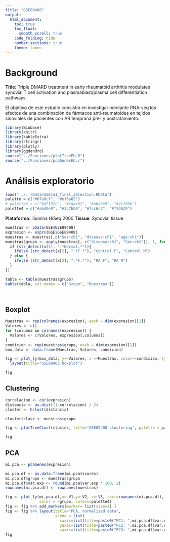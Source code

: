 ```yaml
---
title: "GSE89408"
output:
  html_document:
    toc: true
    toc_float:
      smooth_scroll: true
    code_folding: hide
    number_sections: true
    theme: lumen
---
```


# Background

**Title:** Triple DMARD treatment in early rheumatoid arthritis modulates synovial T cell activation and plasmablast/plasma cell differentiation pathways.

El objetivo de este estudio consistió en investigar mediante RNA-seq los efectos de una combinación de fármacos anti-reumatoides en tejidos sinoviales de pacientes con AR temprana pre- y postratamiento.

```r
library(Biobase)
library(knitr)
library(kableExtra)
library(stringr)
library(plotly)
library(ggdendro)
source("../Funciones/plotTreeEU.R")
source("../Funciones/pcaGenesEU.r")
```

# Análisis exploratorio {.tabset}

```r
load("../../Data/GSEra1_final_selection.RData")
palette = c("#67a9cf", "#ef8a62")
# palette4 = c("#d7191c", "#fdae61", "#abd9e9", "#2c7bb6")
palette4 = c("#abd9e9", "#2c7bb6", "#fcc6c2", "#f53629")
```

**Plataforma**: Illumina HiSeq 2000
**Tissue**: Synovial tissue

```r
muestras <- pData(GSE$GSE89408)
expresion <- exprs(GSE$GSE89408)
muestras <- muestras[,c("Sex:ch1", "disease:ch1", "age:ch1")]
muestras$grupo <- apply(muestras[, c("disease:ch1", "Sex:ch1")], 1, function(x) {
  if (str_detect(x[1], ".*Normal.*")){
    ifelse (str_detect(x[2], ".*F.*"), "Control F", "Control M")
  } else {
    ifelse (str_detect(x[2], ".*F.*"), "RA F", "RA M")
  }
})

tabla <- table(muestras$grupo)
kable(tabla, col.names = c("Grupo", "Muestras"))
```

 

## Boxplot

```r
Muestras <- rep(colnames(expresion), each = dim(expresion)[1])
Valores <- c()
for (columna in colnames(expresion)) {
  Valores <- c(Valores, expresion[,columna])
}
condicion <- rep(muestras$grupo, each = dim(expresion)[1])
box_data <- data.frame(Muestras, Valores, condicion)

fig <- plot_ly(box_data, y=~Valores, x =~Muestras, color=~condicion, type="box", colors=palette4) %>%
  layout(title="GSE89408 boxplot")

fig
```

## Clustering

```r
correlacion <- cor(expresion)
distancia <- as.dist((1-correlacion) / 2)
cluster <- hclust(distancia)

cluster$clase <- muestras$grupo

fig <- plotTreeClust(cluster, title="GSE89408 clustering", palette = palette4)

fig
```

## PCA

```r
mi.pca <- pcaGenes(expresion)

mi.pca.df <- as.data.frame(mi.pca$scores)
mi.pca.df$grupo <- muestras$grupo
mi.pca.df$var.exp <- round(mi.pca$var.exp * 100, 2)
rownames(mi.pca.df) <- rownames(muestras)

fig <- plot_ly(mi.pca.df,x=~V1,y=~V2, z=~V3, text=rownames(mi.pca.df),
               color = ~grupo, colors=palette4)
fig <- fig %>% add_markers(marker= list(size=3) )
fig <- fig %>% layout(title="PCA, normalized data",
                      scene = list(
                        xaxis=list(title=paste0("PC1: ",mi.pca.df$var.exp[1],"% explained variance")),
                        yaxis=list(title=paste0("PC2: ",mi.pca.df$var.exp[2],"% explained variance")),
                        zaxis=list(title=paste0("PC3: ",mi.pca.df$var.exp[3],"% explained variance"))))
fig
```
